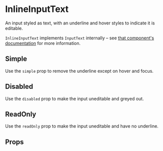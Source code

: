 
<Meta component={InlineInputText} title="Docs/InlineInputText" />

# InlineInputText

An input styled as text, with an underline and hover styles to indicate it is editable.

`InlineInputText` implements `InputText` internally – see [that component's documentation](?path=/docs/docs-inputtext--docs) for more information.

<Editor code={storyHeadingParagraph} />

## Simple

Use the `simple` prop to remove the underline except on hover and focus.

<Editor code={storySimple} />

## Disabled

Use the `disabled` prop to make the input uneditable and greyed out.

<Editor code={storyDisabled} />

## ReadOnly

Use the `readOnly` prop to make the input uneditable and have no underline.

<Editor code={storyReadOnly} />

## Props

<ArgsTable of={InlineInputText} exclude={excludedProps} />
